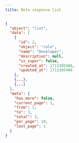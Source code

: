 ```yaml
---
title: Role response list
---
```


```json title="JSON Response"
{
  "object": "list",
  "data": [
    {
      "id": 2,
      "object": "role",
      "name": "Developer",
      "description": null,
      "is_super": false,
      "created_at": 1711305486,
      "updated_at": 1711305486
    },
    {...},
    {...}
  ],
  "meta": {
    "has_more": false,
    "current_page": 1,
    "from": 1,
    "to": 3,
    "total": 3,
    "per_page": 10,
    "last_page": 1
  }
}
```
